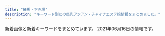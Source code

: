 ```yaml
---
title: "練馬・下赤塚"
description: "キーワード別にの巨乳アジアン・チャイナエステ嬢情報をまとめました。"
---
```


新着画像と新着キーワードをまとめています。
2021年06月16日の情報です。

<DmmAffiliateIns />
<KeywordTable
  shops={
    [
    {
        "img_links": [
            "http://pakira-massage.work/img/st1.jpg",
            "http://pakira-massage.work/i/img/sta1.jpg",
            "http://pakira-massage.work/img/st23.jpg",
            "http://pakira-massage.work/i/img/r4.jpg",
            "http://pakira-massage.work/i/img/st1.jpg",
            "http://pakira-massage.work/img/campian.jpg",
            "http://pakira-massage.work/img/s2.jpg",
            "http://pakira-massage.work/i/img/r1.jpg",
            "http://pakira-massage.work/i/img/r3.jpg",
            "http://pakira-massage.work/img/head.jpg",
            "http://pakira-massage.work/i/img/r2.jpg",
            "http://pakira-massage.work/img/sta23.jpg",
            "http://pakira-massage.work/i/img/sta23.jpg",
            "http://pakira-massage.work/i/img/sta2.jpg",
            "http://pakira-massage.work/img/mobile-1.png",
            "http://pakira-massage.work/i/img/r5.jpg",
            "http://pakira-massage.work/img/botton.jpg",
            "http://pakira-massage.work/img/nos.jpg",
            "http://pakira-massage.work/i/img/r6.jpg",
            "http://pakira-massage.work/img/s1.jpg",
            "http://pakira-massage.work/img/st2.jpg",
            "http://pakira-massage.work/img/sta2.jpg",
            "http://pakira-massage.work/img/sta1.jpg",
            "http://pakira-massage.work/img/s23.jpg"
        ],
        "keywords": {
            "87": 2,
            "E": 2,
            "85": 2,
            "C": 12
        },
        "url": "http://pakira-massage.work/",
        "station": "\u8981\u753a\u99c55\u756a\u51fa\u53e3",
        "name": "\u30d1\u30ad\u30e9"
    },
    {
        "keywords": {},
        "station": "\u4e0b\u8d64\u585a\u99c5\u5317\u53e3",
        "url": "http://c-sakura.work/",
        "img_links": [
            "http://c-sakura.work/images/info.png",
            "http://c-sakura.work/images/1.jpg",
            "http://c-sakura.work/images/news.png",
            "http://c-sakura.work/images/int2.png",
            "http://c-sakura.work/images/sys1.png",
            "http://c-sakura.work/img/yuyu1.jpg",
            "http://c-sakura.work/img/ami1.jpg",
            "http://c-sakura.work/images/sisu.png",
            "http://c-sakura.work/images/int1.png",
            "http://c-sakura.work/images/head.jpg",
            "http://c-sakura.work/images/2.jpg",
            "http://c-sakura.work/images/mobile.jpg",
            "http://c-sakura.work/images/staff_t.jpg",
            "http://c-sakura.work/img/yuri1.jpg",
            "http://c-sakura.work/images/tel.jpg",
            "http://c-sakura.work/images/interior_t.jpg",
            "http://c-sakura.work/images/3.jpg"
        ],
        "name": "\u9577\u4e45*\u3061\u3087\u3046\u304d\u3085\u3046"
    },
    {
        "name": "\u697d\u697d",
        "img_links": [
            "http://www.e-rakuraku.info/images/sr.png",
            "http://www.e-rakuraku.info/images/g1.jpg",
            "http://www.e-rakuraku.info/images/tite-gallery.png",
            "http://www.e-rakuraku.info/images/nei_03.jpg",
            "http://www.e-rakuraku.info/images/g0.jpg",
            "http://www.e-rakuraku.info/images/g2.jpg",
            "http://www.e-rakuraku.info/images/s2.png",
            "http://www.e-rakuraku.info/images/g4.jpg",
            "http://www.e-rakuraku.info/images/huiyuan.png",
            "http://www.e-rakuraku.info/images/newfacet.png",
            "http://www.e-rakuraku.info/images/g3.jpg",
            "http://www.e-rakuraku.info/images/tel.png",
            "http://www.e-rakuraku.info/images/top.jpg",
            "http://www.e-rakuraku.info/images/g5.jpg",
            "http://www.e-rakuraku.info/images/mobile.png",
            "http://www.e-rakuraku.info/images/newt.png",
            "http://www.e-rakuraku.info/images/s1.png",
            "http://www.e-rakuraku.info/images/tite-staff.png"
        ],
        "station": "\u4e2d\u6751\u6a4b\u99c5",
        "url": "http://www.e-rakuraku.info/",
        "keywords": {
            "C": 13
        }
    },
    {
        "station": "\u7df4\u99ac\u99c5\u5317\u53e3",
        "keywords": {},
        "img_links": [
            "http://es-nerima.biz/wp-content/uploads/2016/10/girl-1.jpg",
            "http://es-nerima.biz/wp-content/uploads/2016/10/mika.jpg",
            "http://es-nerima.biz/wp-content/uploads/2016/10/g6-250x330.jpg",
            "http://es-nerima.biz/wp-content/uploads/2016/10/eri-250x330.jpg",
            "http://es-nerima.biz/wp-content/uploads/2016/10/gallery8-600x600.jpg",
            "http://es-nerima.biz/wp-content/uploads/2016/10/gallery8.jpg",
            "http://es-nerima.biz/wp-content/uploads/2016/10/g4-250x330.jpg",
            "http://es-nerima.biz/wp-content/uploads/2016/10/gallery2.jpg",
            "http://es-nerima.biz/wp-content/uploads/2016/10/gallery6.jpg",
            "http://es-nerima.biz/wp-content/themes/template-salon2/images/newface-ttl.png",
            "http://es-nerima.biz/wp-content/themes/template-salon2/images/gallery1.jpg",
            "http://es-nerima.biz/wp-content/uploads/2016/10/g1-250x330.jpg",
            "http://es-nerima.biz/wp-content/uploads/2016/10/gallery1.jpg",
            "http://es-nerima.biz/wp-content/uploads/2016/10/g5-250x330.jpg",
            "http://es-nerima.biz/wp-content/themes/template-salon2/images/pickup-ttl.png",
            "http://es-nerima.biz/wp-content/uploads/2016/10/g6.jpg",
            "http://es-nerima.biz/wp-content/themes/template-salon2/images/slider1.jpg",
            "http://es-nerima.biz/wp-content/themes/template-salon2/images/camp-bnr.jpg",
            "http://es-nerima.biz/wp-content/themes/template-salon2/images/news-ttl.png",
            "http://es-nerima.biz/wp-content/uploads/2016/10/girl-1-250x330.jpg",
            "http://es-nerima.biz/wp-content/uploads/2016/10/g5.jpg",
            "http://es-nerima.biz/wp-content/themes/template-salon2/images/gallery2.jpg",
            "http://es-nerima.biz/wp-content/themes/template-salon2/images/gallery3.jpg",
            "http://es-nerima.biz/wp-content/uploads/2016/10/g3.jpg",
            "http://es-nerima.biz/wp-content/uploads/2016/10/gallery7.jpg",
            "http://es-nerima.biz/wp-content/themes/template-salon2/images/magazine.jpg",
            "http://es-nerima.biz/wp-content/themes/template-salon2/images/tel.png",
            "http://es-nerima.biz/wp-content/themes/template-salon2/images/massage-de_88_31.jpg",
            "http://es-nerima.biz/wp-content/uploads/2016/10/eri.jpg",
            "http://es-nerima.biz/wp-content/uploads/2016/10/gallery5.jpg",
            "http://es-nerima.biz/wp-content/uploads/2016/10/g3-250x330.jpg",
            "http://es-nerima.biz/wp-content/themes/template-salon2/images/gallery4.jpg",
            "http://es-nerima.biz/wp-content/themes/template-salon2/images/pickup-frame.png",
            "http://es-nerima.biz/wp-content/uploads/2016/10/mika-250x330.jpg",
            "http://es-nerima.biz/wp-content/uploads/2016/10/camp-bnr.jpg",
            "http://es-nerima.biz/wp-content/uploads/2016/10/gallery3.jpg",
            "http://cdn.dino-es.com/images/logo/88x31DinoEs.png",
            "http://es-nerima.biz/wp-content/themes/template-salon2/images/gallery-ttl.png"
        ],
        "name": "\u3046\u3089\u3089",
        "url": "http://es-nerima.biz/"
    },
    {
        "keywords": {
            "90": 4,
            "92": 1,
            "89": 1,
            "88": 2
        },
        "station": "\u7df4\u99ac\u99c5\u897f\u53e3",
        "name": "\u7df4\u99ac\u306e\u5929\u4f7f",
        "img_links": [
            "http://ginzaangel.esnavi.work/sys1.jpg",
            "http://ginzaangel.esnavi.work/2/uploadimg/1601829474.jpeg",
            "http://ginzaangel.esnavi.work/2/uploadimg/1622437565.jpeg",
            "http://ginzaangel.esnavi.work/s1.png",
            "http://ginzaangel.esnavi.work/2/uploadimg/1615989115.jpeg",
            "http://ginzaangel.esnavi.work/2/uploadimg/1615989033.jpeg",
            "http://ginzaangel.esnavi.work/2/uploadimg/1619341553.jpeg",
            "http://ginzaangel.esnavi.work/staff_t.jpg",
            "http://ginzaangel.esnavi.work/sys2.jpg",
            "http://ginzaangel.esnavi.work/news.jpg",
            "http://ginzaangel.esnavi.work/2/uploadimg/1615988408.jpeg",
            "http://ginzaangel.esnavi.work/head.jpg",
            "http://ginzaangel.esnavi.work/2/uploadimg/1615988934.jpeg",
            "http://ginzaangel.esnavi.work/2/uploadimg/1623486374.jpeg",
            "http://ginzaangel.esnavi.work/int1.png"
        ],
        "url": "http://ginzaangel.esnavi.work/"
    },
    {
        "url": "http://lachesis.este88.com/",
        "name": "\u30e9\u30b1\u30b7\u30b9\u5927\u6cc9\u5b66\u5712",
        "img_links": [
            "http://momipara.jp/img/link/momi234.jpg",
            "http://lachesis.este88.com/gals/narumi4.jpg",
            "http://lachesis.este88.com/gals/itika1.jpg",
            "http://lachesis.este88.com/gals/aoi1.jpg",
            "http://lachesis.este88.com/gals/minami1.jpg",
            "http://lachesis.este88.com/gals/nozomi4.jpg",
            "https://lachesis.este88.com/gals/itika1.jpg",
            "https://lachesis.este88.com/gals/narumi1.jpg",
            "http://lachesis.este88.com/gals/minami2.jpg",
            "http://lachesis.este88.com/gals/ruka2.jpg",
            "http://lachesis.este88.com/gals/ruka4.jpg",
            "http://lachesis.este88.com/gals/rinnka1.jpg",
            "http://lachesis.este88.com/gals/narumi1.jpg",
            "http://lachesis.este88.com/gals/miho3.jpg",
            "http://lachesis.este88.com/gals/rinnka2.jpg",
            "http://lachesis.este88.com/gals/yuno2.jpg",
            "http://lachesis.este88.com/gals/rinnka4.jpg",
            "https://lachesis.este88.com/gals/nozomi1.jpg",
            "https://lachesis.este88.com/gals/maria1.jpg",
            "http://lachesis.este88.com/images/info5.jpg",
            "http://lachesis.este88.com/gals/nozomi1.jpg",
            "http://lachesis.este88.com/gals/tumugi3.jpg",
            "http://lachesis.este88.com/images/line.jpg",
            "http://lachesis.este88.com/gals/mao1.jpg",
            "https://lachesis.este88.com/images/info5.jpg",
            "http://lachesis.este88.com/gals/aoi2.jpg",
            "https://lachesis.este88.com/gals/mao1.jpg",
            "http://lachesis.este88.com/gals/tumugi2.jpg",
            "http://lachesis.este88.com/gals/ruka3.jpg",
            "https://lachesis.este88.com/gals/tumugi1.jpg",
            "https://lachesis.este88.com/gals/aoi1.jpg",
            "http://lachesis.este88.com/gals/ruka1.jpg",
            "http://lachesis.este88.com/gals/maria1.jpg",
            "http://lachesis.este88.com/gals/nozomi2.jpg",
            "http://lachesis.este88.com/gals/yuno1.jpg",
            "http://lachesis.este88.com/gals/miho2.jpg",
            "https://lachesis.este88.com/images/sysh3bar.png",
            "http://lachesis.este88.com/gals/itika2.jpg",
            "https://lachesis.este88.com/gals/miku1.jpg",
            "http://lachesis.este88.com/gals/nozomi3.jpg",
            "http://lachesis.este88.com/gals/narumi3.jpg",
            "https://lachesis.este88.com/gals/yuno1.jpg",
            "https://lachesis.este88.com/gals/ruka1.jpg",
            "https://lachesis.este88.com/gals/miho1.jpg",
            "http://lachesis.este88.com/gals/narumi2.jpg",
            "http://lachesis.este88.com/gals/miku1.jpg",
            "http://lachesis.este88.com/gals/aoi3.jpg",
            "http://lachesis.este88.com/gals/miku2.jpg",
            "http://lachesis.este88.com/gals/itika3.jpg",
            "https://lachesis.este88.com/images/line.jpg",
            "http://lachesis.este88.com/gals/rinnka3.jpg",
            "http://lachesis.este88.com/gals/mao2.jpg",
            "http://lachesis.este88.com/gals/tumugi1.jpg",
            "https://lachesis.este88.com/gals/minami1.jpg",
            "http://lachesis.este88.com/images/bg_header.jpg",
            "https://lachesis.este88.com/gals/rinnka1.jpg",
            "http://lachesis.este88.com/gals/miku3.jpg",
            "https://lachesis.este88.com/images/bg_header3.jpg",
            "http://lachesis.este88.com/images/bg_header3.jpg",
            "http://lachesis.este88.com/gals/miho1.jpg",
            "http://lachesis.este88.com/gals/yuno3.jpg",
            "http://lachesis.este88.com/images/sysh3bar.png",
            "https://lachesis.este88.com/images/bg_header.jpg"
        ],
        "station": "\u5927\u6cc9\u5b66\u5712\u99c5",
        "keywords": {
            "93": 1,
            "E": 1,
            "88": 2,
            "91": 3,
            "80": 1,
            "95": 1,
            "83": 2,
            "86": 1,
            "C": 4,
            "84": 1,
            "81": 1,
            "D": 2,
            "G": 1,
            "F": 4
        }
    },
    {
        "url": "http://www.es-kou.link/",
        "keywords": {},
        "name": "\u7d05\u6708",
        "img_links": [
            "http://www.es-kou.link/images/info.png",
            "http://www.es-kou.link/images/sys1.jpg",
            "http://www.es-kou.link/images/sys3.png",
            "http://www.es-kou.link/images/2.jpg",
            "http://www.es-kou.link/images/sys2.jpg",
            "http://www.es-kou.link/img/mimi1.jpg",
            "http://www.es-kou.link/images/head.jpg",
            "http://www.es-kou.link/images/int2.png",
            "http://www.es-kou.link/images/1.jpg",
            "http://www.es-kou.link/img/satomi1.jpg",
            "http://www.es-kou.link/images/b2.jpg",
            "http://www.es-kou.link/images/b1.jpg",
            "http://www.es-kou.link/img/nana1.jpg",
            "http://www.es-kou.link/images/interior_t.jpg",
            "http://www.es-kou.link/images/3.jpg",
            "http://www.es-kou.link/images/int1.png",
            "http://www.es-kou.link/images/staff_t.jpg",
            "http://www.es-kou.link/images/mobile.jpg",
            "http://www.es-kou.link/images/news.jpg",
            "http://www.es-kou.link/images/s1.png"
        ],
        "station": "\u4e0b\u8d64\u585a\u99c5\u5317\u53e3"
    },
    {
        "keywords": {
            "C": 22,
            "86": 1,
            "85": 2,
            "F": 2,
            "87": 5,
            "88": 4,
            "E": 2,
            "89": 1,
            "D": 9,
            "84": 1
        },
        "name": "\u30dd\u30f3\u30d5\u30fc",
        "url": "http://ponfu-massage.work/",
        "img_links": [
            "http://ponfu-massage.work/img/st28.jpg",
            "http://ponfu-massage.work/i/img/r3.jpg",
            "http://ponfu-massage.work/i/img/sta46.jpg",
            "http://ponfu-massage.work/img/sta45.jpg",
            "http://ponfu-massage.work/img/sta43.jpg",
            "http://ponfu-massage.work/img/sta28.jpg",
            "http://ponfu-massage.work/img/st18.jpg",
            "http://ponfu-massage.work/i/img/st45.jpg",
            "http://ponfu-massage.work/img/sta30.jpg",
            "http://ponfu-massage.work/img/s38.jpg",
            "http://ponfu-massage.work/img/acc4.jpg",
            "http://ponfu-massage.work/img/acc6.jpg",
            "http://ponfu-massage.work/img/st39.jpg",
            "http://ponfu-massage.work/img/st35.jpg",
            "http://ponfu-massage.work/i/img/sta44.jpg",
            "http://ponfu-massage.work/i/img/sta28.jpg",
            "http://ponfu-massage.work/img/sta39.jpg",
            "http://ponfu-massage.work/i/img/sta41.jpg",
            "http://ponfu-massage.work/img/s44.jpg",
            "http://ponfu-massage.work/img/sta46.jpg",
            "http://ponfu-massage.work/img/st43.jpg",
            "http://ponfu-massage.work/i/img/sta45.jpg",
            "http://ponfu-massage.work/img/campian.jpg",
            "http://ponfu-massage.work/img/acc8.jpg",
            "http://ponfu-massage.work/img/s42.jpg",
            "http://ponfu-massage.work/img/s46.jpg",
            "http://ponfu-massage.work/i/img/sta24.jpg",
            "http://ponfu-massage.work/i/img/sta42.jpg",
            "http://ponfu-massage.work/img/acc7.jpg",
            "http://ponfu-massage.work/i/img/sta43.jpg",
            "http://ponfu-massage.work/img/sta41.jpg",
            "http://ponfu-massage.work/img/st38.jpg",
            "http://ponfu-massage.work/img/st44.jpg",
            "http://ponfu-massage.work/img/st41.jpg",
            "http://ponfu-massage.work/i/img/sta39.jpg",
            "http://ponfu-massage.work/i/img/r1.jpg",
            "http://ponfu-massage.work/img/sta44.jpg",
            "http://ponfu-massage.work/img/sta42.jpg",
            "http://ponfu-massage.work/img/sta38.jpg",
            "http://ponfu-massage.work/img/sta47.jpg",
            "http://ponfu-massage.work/img/botton.jpg",
            "http://ponfu-massage.work/img/acc9.jpg",
            "http://ponfu-massage.work/img/s47.jpg",
            "http://ponfu-massage.work/i/img/r4.jpg",
            "http://ponfu-massage.work/img/s30.jpg",
            "http://ponfu-massage.work/i/img/sta30.jpg",
            "http://ponfu-massage.work/img/st45.jpg",
            "http://ponfu-massage.work/i/img/sta47.jpg",
            "http://ponfu-massage.work/img/st47.jpg",
            "http://ponfu-massage.work/i/img/r2.jpg",
            "http://ponfu-massage.work/img/s39.jpg",
            "http://ponfu-massage.work/img/s45.jpg",
            "http://ponfu-massage.work/img/st30.jpg",
            "http://ponfu-massage.work/img/acc10.jpg",
            "http://ponfu-massage.work/img/acc1.jpg",
            "http://ponfu-massage.work/img/st46.jpg",
            "http://ponfu-massage.work/img/acc5.jpg",
            "http://ponfu-massage.work/img/st42.jpg",
            "http://ponfu-massage.work/img/sta35.jpg",
            "http://ponfu-massage.work/img/s41.jpg",
            "http://ponfu-massage.work/img/s43.jpg",
            "http://ponfu-massage.work/img/acc2.jpg",
            "http://ponfu-massage.work/i/img/sta38.jpg",
            "http://ponfu-massage.work/img/acc3.jpg"
        ],
        "station": "\u7df4\u99ac\u99c5\u897f\u53e3"
    },
    {
        "url": "http://binrou.net/",
        "name": "\u30ad\u30e9\u30ad\u30e9",
        "station": "\u7df4\u99ac\u99c5\u897f\u53e3",
        "img_links": [
            "http://binrou.net/img/sta112.jpg",
            "http://binrou.net/img/s116.jpg",
            "http://binrou.net/img/sta111.jpg",
            "http://binrou.net/i/img/sta105.jpg",
            "http://binrou.net/i/img/sta117.jpg",
            "http://binrou.net/i/img/sta112.jpg",
            "http://binrou.net/img/sta115.jpg",
            "http://binrou.net/img/st118.jpg",
            "http://binrou.net/img/sta119.jpg",
            "http://binrou.net/img/s117.jpg",
            "http://binrou.net/img/sta109.jpg",
            "http://binrou.net/img/st117.jpg",
            "http://binrou.net/i/img/r4.jpg",
            "http://binrou.net/img/st115.jpg",
            "http://binrou.net/img/s114.jpg",
            "http://binrou.net/i/img/sta108.jpg",
            "http://binrou.net/i/img/sta100.jpg",
            "http://binrou.net/i/img/sta97.jpg",
            "http://binrou.net/i/img/sta118.jpg",
            "http://binrou.net/i/img/sta104.jpg",
            "http://binrou.net/img/sta118.jpg",
            "http://binrou.net/img/s111.jpg",
            "http://binrou.net/img/st116.jpg",
            "http://binrou.net/img/st112.jpg",
            "http://binrou.net/i/img/r3.jpg",
            "http://binrou.net/i/img/sta111.jpg",
            "http://binrou.net/img/st111.jpg",
            "http://binrou.net/img/sta116.jpg",
            "http://binrou.net/i/img/sta114.jpg",
            "http://binrou.net/i/img/st118.jpg",
            "http://binrou.net/i/img/sta94.jpg",
            "http://binrou.net/img/st119.jpg",
            "http://binrou.net/i/img/sta80.jpg",
            "http://binrou.net/img/botton.jpg",
            "http://binrou.net/img/mo.png",
            "http://binrou.net/img/pickup20.jpg",
            "http://binrou.net/i/img/sta109.jpg",
            "http://binrou.net/i/img/sta88.jpg",
            "http://binrou.net/img/sta114.jpg",
            "http://binrou.net/img/fla.jpg",
            "http://binrou.net/img/s119.jpg",
            "http://binrou.net/img/acc.jpg",
            "http://binrou.net/i/img/sta89.jpg",
            "http://binrou.net/img/s118.jpg",
            "http://binrou.net/i/img/r2.jpg",
            "http://binrou.net/i/img/acc.jpg",
            "http://binrou.net/img/st109.jpg",
            "http://binrou.net/i/img/sta115.jpg",
            "http://binrou.net/i/img/sta92.jpg",
            "http://binrou.net/img/sta117.jpg",
            "http://binrou.net/img/st114.jpg",
            "http://binrou.net/i/img/sta116.jpg",
            "http://binrou.net/i/img/r1.jpg",
            "http://binrou.net/i/img/sta98.jpg",
            "http://binrou.net/i/img/sta119.jpg",
            "http://binrou.net/img/s112.jpg",
            "http://binrou.net/img/s115.jpg"
        ],
        "keywords": {
            "86": 4,
            "E": 6,
            "D": 2,
            "87": 4,
            "C": 17,
            "89": 1,
            "F": 1,
            "88": 1
        }
    },
    {
        "url": "http://aclass.estheya.com/",
        "name": "A-CLASS\uff5e\u30a8\u30fc\u30af\u30e9\u30b9\uff5e",
        "keywords": {
            "88": 1,
            "D": 3,
            "C": 4,
            "E": 1,
            "86": 2,
            "92": 1,
            "90": 3,
            "89": 1
        },
        "img_links": [
            "http://aclass.estheya.com/css/m-top004.jpg",
            "http://aclass.estheya.com/css/staff/staff005.jpg",
            "http://aclass.estheya.com/css/staff/staff006.jpg",
            "http://aclass.estheya.com/css/staff/staff001-b.jpg",
            "http://aclass.estheya.com/css/right.jpg",
            "http://aclass.estheya.com/css/staff/staff0003.jpg",
            "http://aclass.estheya.com/css/staff/staff0004.jpg",
            "http://aclass.estheya.com/css/staff/staff09.jpg",
            "http://aclass.estheya.com/css/staff/staff002.jpg",
            "http://aclass.estheya.com/css/staff/staff08.jpg",
            "http://aclass.estheya.com/css/cam01.jpg",
            "http://aclass.estheya.com/images/call.png",
            "http://aclass.estheya.com/css/left.jpg",
            "http://aclass.estheya.com/css/m-head04.jpg",
            "http://aclass.estheya.com/css/m-head02.jpg",
            "http://aclass.estheya.com/css/staff/staff001.jpg"
        ],
        "station": "\u7df4\u99ac\u99c5"
    },
    {
        "station": "\u7df4\u99ac\u99c5\u897f\u53e3",
        "name": "Smile -\u30b9\u30de\u30a4\u30eb-",
        "keywords": {
            "C": 18,
            "88": 4,
            "87": 6,
            "85": 2,
            "D": 8
        },
        "img_links": [
            "http://www.smile.mensest.com/img/header02.png",
            "http://www.smile.mensest.com/img/pickup.jpg",
            "http://www.smile.mensest.com/files/006.jpg",
            "http://www.smile.mensest.com/files/001.jpg",
            "http://www.smile.mensest.com/img/goback.jpg",
            "http://www.smile.mensest.com/files/005.jpg",
            "http://www.smile.mensest.com/files/004.jpg",
            "http://www.smile.mensest.com/files/002.jpg",
            "http://www.smile.mensest.com/img/ttl_news.png",
            "http://www.smile.mensest.com/img/btn_blog.png",
            "http://www.smile.mensest.com/img/btn_side_mobile.jpg",
            "http://www.smile.mensest.com/img/ttl_info.png",
            "http://www.smile.mensest.com/files/003.jpg"
        ],
        "url": "http://www.smile.mensest.com/"
    },
    {
        "station": "\u6210\u5897\u99c5",
        "keywords": {},
        "name": "\u59eb",
        "url": "http://anzu.abnavi.info/",
        "img_links": []
    },
    {
        "img_links": [],
        "name": "\u6e29\u30fb\u306c\u304f\u3082\u308a",
        "keywords": {},
        "url": "http://tenpo2.iest.info/",
        "station": "\u4e0a\u677f\u6a4b\u99c5\u5317\u53e3"
    },
    {
        "name": "\u3072\u307e\u308f\u308a",
        "url": "http://himawari.est-u.com/",
        "station": "\u7df4\u99ac\u99c5\u5357\u53e3",
        "keywords": {
            "C": 7
        },
        "img_links": [
            "http://himawari.est-u.com/staff/asuka.jpg",
            "http://himawari.est-u.com/images/index_04.jpg",
            "http://himawari.est-u.com/images/index_02.jpg",
            "http://himawari.est-u.com/staff/yumi.jpg",
            "http://himawari.est-u.com/images/a2.jpg",
            "http://himawari.est-u.com/staff/nami.jpg",
            "http://himawari.est-u.com/images/index2_08.jpg",
            "http://himawari.est-u.com/images/down.jpg",
            "http://himawari.est-u.com/images/therpist.jpg",
            "http://himawari.est-u.com/images/index_10.jpg",
            "http://himawari.est-u.com/images/a1.jpg",
            "http://himawari.est-u.com/staff/izumi.jpg",
            "http://himawari.est-u.com/staff/yuki.jpg",
            "http://himawari.est-u.com/staff/emi.jpg",
            "http://himawari.est-u.com/staff/sakura.jpg",
            "http://himawari.est-u.com/images/index_08.jpg",
            "http://himawari.est-u.com/staff/umi.jpg",
            "http://himawari.est-u.com/staff/risa.jpg"
        ]
    },
    {
        "station": "\u6210\u5897\u99c5",
        "keywords": {},
        "img_links": [],
        "name": "\u30b8\u30e3\u30b9\u30df\u30f3",
        "url": "http://evergrace.tyo.cm/"
    },
    {
        "name": "\u6696\u5fc3",
        "station": "\u3068\u304d\u308f\u53f0\u99c5\u5357\u53e3",
        "img_links": [
            "http://www.hi-msg.com/dansin/images/p-5.jpg",
            "http://www.hi-msg.com/dansin/images/p-9-1.jpg",
            "http://www.hi-msg.com/dansin/images/s_pick.jpg",
            "http://www.hi-msg.com/dansin/images/p-6-1.jpg",
            "http://www.hi-msg.com/dansin/images/p-7.jpg",
            "http://www.hi-msg.com/dansin/images/top.jpg",
            "http://www.hi-msg.com/dansin/images/top1.jpg",
            "http://www.hi-msg.com/dansin/images/p-5-1.jpg",
            "http://www.hi-msg.com/dansin/images/p-2-1.jpg",
            "http://www.hi-msg.com/dansin/images/mobile.jpg",
            "http://www.hi-msg.com/dansin/images/end1.jpg",
            "http://www.hi-msg.com/dansin/images/nav.jpg",
            "http://www.hi-msg.com/dansin/images/1.jpg",
            "http://www.hi-msg.com/dansin/images/p-6.jpg",
            "http://www.hi-msg.com/dansin/images/p-9.jpg",
            "http://www.hi-msg.com/dansin/images/p-8.jpg",
            "http://www.hi-msg.com/dansin/images/p-2.jpg",
            "http://www.hi-msg.com/dansin/images/s_news.jpg",
            "http://www.hi-msg.com/dansin/images/s_info.jpg",
            "http://www.hi-msg.com/dansin/images/s_face.jpg"
        ],
        "url": "http://www.hi-msg.com/dansin/",
        "keywords": {}
    },
    {
        "station": "\u4e0a\u677f\u6a4b\u99c5\u5317\u53e3",
        "name": "\u8776",
        "keywords": {},
        "img_links": [
            "http://www.relaxes.info/up/uploads/20210313172020j.jpg",
            "http://www.relaxes.info/images/header_bg.png",
            "http://www.relaxes.info/up/uploads/20180315212810me.jpg",
            "http://www.relaxes.info/images/ttl_price.png",
            "http://www.relaxes.info/images/rec.png",
            "http://www.relaxes.info/images/t2.png",
            "http://www.relaxes.info/images/ttl_staff.png",
            "http://www.relaxes.info/images/price.jpg",
            "http://www.relaxes.info/images/s1.png",
            "http://www.relaxes.info/images/t1.png",
            "http://www.relaxes.info/images/ttl_qj.png",
            "http://www.relaxes.info/up/uploads/2017071800271212.jpg",
            "http://www.relaxes.info/images/info.jpg"
        ],
        "url": "http://www.relaxes.info/"
    },
    {
        "url": "http://c-ikoi.work/",
        "img_links": [
            "http://c-ikoi.work/img/rina1.jpg",
            "http://c-ikoi.work/images/rec2.png",
            "http://c-ikoi.work/images/sys1.jpg",
            "http://c-ikoi.work/images/1.jpg",
            "http://c-ikoi.work/images/mobile.jpg",
            "http://c-ikoi.work/images/2.jpg",
            "http://c-ikoi.work/images/line.png",
            "http://c-ikoi.work/images/sys2.jpg",
            "http://c-ikoi.work/images/concept.jpg",
            "http://c-ikoi.work/img/aoi1.jpg",
            "http://c-ikoi.work/images/int1.png",
            "http://c-ikoi.work/img/yuki1.jpg",
            "http://c-ikoi.work/images/sys3.png",
            "http://c-ikoi.work/images/4.jpg",
            "http://c-ikoi.work/images/interior_t.jpg",
            "http://c-ikoi.work/images/head.jpg",
            "http://c-ikoi.work/images/int3.png",
            "http://c-ikoi.work/images/tel.jpg",
            "http://c-ikoi.work/images/3.jpg",
            "http://c-ikoi.work/images/news.jpg",
            "http://c-ikoi.work/images/rec1.png",
            "http://c-ikoi.work/images/staff_t.jpg",
            "http://c-ikoi.work/images/int2.png",
            "http://c-ikoi.work/img/moe1.jpg"
        ],
        "name": "\u61a9",
        "station": "\u5927\u5c71\u99c5\u5357\u53e3",
        "keywords": {}
    },
    {
        "name": "\u3064\u307c\u307f",
        "img_links": [
            "https://salasa.tokyo/wp-content/themes/este/img/tel_footer.png",
            "https://salasa.tokyo/wp-content/uploads/2020/02/876752178salasa.jpg",
            "https://salasa.tokyo/wp-content/uploads/2020/02/1salasa.jpg",
            "https://salasa.tokyo/wp-content/themes/este/img/top-img01a.png",
            "https://salasa.tokyo/wp-content/uploads/2020/04/2311121salasa.jpg",
            "https://salasa.tokyo/wp-content/uploads/2020/02/8776salasa.jpg",
            "https://salasa.tokyo/wp-content/uploads/2020/02/11salasa.jpg",
            "https://salasa.tokyo/wp-content/themes/este/img/4.jpg",
            "https://salasa.tokyo/wp-content/themes/este/img/top-img021.png",
            "https://salasa.tokyo/wp-content/themes/este/img/top-img01b.png",
            "https://salasa.tokyo/wp-content/uploads/2020/02/41salasa.jpg",
            "https://salasa.tokyo/wp-content/uploads/2021/04/s187alasa.jpg",
            "https://salasa.tokyo/wp-content/themes/este/img/tel_header.png",
            "https://salasa.tokyo/wp-content/uploads/2020/03/897261salasa.jpg",
            "https://salasa.tokyo/wp-content/themes/este/img/1.jpg",
            "https://salasa.tokyo/wp-content/themes/este/img/call.png",
            "https://salasa.tokyo/wp-content/uploads/2020/02/32salasa.jpg",
            "https://salasa.tokyo/wp-content/themes/este/img/3.jpg",
            "https://salasa.tokyo/wp-content/themes/este/img/top-img04.png",
            "https://salasa.tokyo/wp-content/uploads/2021/02/345salasa.jpg",
            "https://salasa.tokyo/wp-content/themes/este/img/top-img02.png",
            "https://salasa.tokyo/wp-content/uploads/2020/02/21salasa.jpg",
            "https://salasa.tokyo/wp-content/themes/este/img/top-img05.png",
            "https://salasa.tokyo/wp-content/themes/este/img/2.jpg",
            "https://salasa.tokyo/wp-content/themes/este/img/top-img01.png"
        ],
        "url": "https://salasa.tokyo/",
        "keywords": {
            "G": 2,
            "D": 6,
            "C": 17,
            "E": 13
        },
        "station": "\u7df4\u99ac\u99c5\u897f\u53e3"
    },
    {
        "station": "\u7df4\u99ac\u99c5\u5317\u53e3",
        "name": "\u6708\u306e\u604b",
        "img_links": [
            "http://moonlove.est-u.com/images/index_13.jpg",
            "http://moonlove.est-u.com/images/s4.jpg",
            "http://moonlove.est-u.com/images/index_14.jpg",
            "http://moonlove.est-u.com/images/s5.jpg",
            "http://moonlove.est-u.com/images/s1.jpg",
            "http://moonlove.est-u.com/images/index_10.jpg",
            "http://moonlove.est-u.com/images/icon_000.jpg",
            "http://moonlove.est-u.com/images/index3_06.jpg",
            "http://moonlove.est-u.com/staff/hitomi.jpg",
            "http://moonlove.est-u.com/images/s8.jpg",
            "http://moonlove.est-u.com/staff/sakura.jpg",
            "http://moonlove.est-u.com/images/s6.jpg",
            "http://moonlove.est-u.com/images/index2_06.jpg",
            "http://moonlove.est-u.com/images/index_17.jpg",
            "http://moonlove.est-u.com/images/index_08.jpg",
            "http://moonlove.est-u.com/images/index1_06.jpg",
            "http://moonlove.est-u.com/images/index_12.jpg",
            "http://moonlove.est-u.com/images/index_07.jpg",
            "http://moonlove.est-u.com/staff/kaori.jpg",
            "http://moonlove.est-u.com/images/index_02.jpg",
            "http://moonlove.est-u.com/images/index_16.jpg",
            "http://moonlove.est-u.com/images/staff_09.jpg",
            "http://moonlove.est-u.com/images/index_15.jpg",
            "http://moonlove.est-u.com/staff/miki.jpg",
            "http://moonlove.est-u.com/images/index_04.jpg",
            "http://moonlove.est-u.com/images/s3.jpg",
            "http://moonlove.est-u.com/staff/ayumi.jpg",
            "http://moonlove.est-u.com/staff/nami.jpg",
            "http://moonlove.est-u.com/images/index_05.jpg",
            "http://moonlove.est-u.com/images/index_19.jpg"
        ],
        "keywords": {
            "C": 7
        },
        "url": "http://moonlove.est-u.com/"
    },
    {
        "name": "\u30aa\u30a2\u30b7\u30b9",
        "img_links": [
            "http://oasis.akasuri.xyz/images/bar-photo.png",
            "http://oasis.akasuri.xyz/images/b-tel.png",
            "http://oasis.akasuri.xyz/images/c-photo.png",
            "http://oasis.akasuri.xyz/staff/s3.jpg",
            "http://oasis.akasuri.xyz/images/c-staff.png",
            "http://oasis.akasuri.xyz/staff/s1.jpg",
            "http://oasis.akasuri.xyz/images/bar-staff.png",
            "http://oasis.akasuri.xyz/staff/s2.jpg",
            "http://oasis.akasuri.xyz/images/c-top.png",
            "http://oasis.akasuri.xyz/images/fotter.png"
        ],
        "keywords": {},
        "station": "\u6210\u5897\u99c5\u5357\u53e3",
        "url": "http://oasis.akasuri.xyz/"
    },
    {
        "keywords": {},
        "img_links": [
            "http://www.es-yas.click/images/mobile.jpg",
            "http://www.es-yas.click/images/news.jpg",
            "http://www.es-yas.click/images/sys1.png",
            "http://www.es-yas.click/images/newface.png",
            "http://www.es-yas.click/images/head.jpg",
            "http://www.es-yas.click/images/sirase.jpg",
            "http://www.es-yas.click/images/int2.png",
            "http://www.es-yas.click/images/tel.jpg",
            "http://www.es-yas.click/images/staff_t.jpg",
            "http://www.es-yas.click/images/2.jpg",
            "http://www.es-yas.click/images/info.png",
            "http://www.es-yas.click/images/s1.png",
            "http://www.es-yas.click/images/interior_t.jpg",
            "http://www.es-yas.click/images/ac1.png",
            "http://www.es-yas.click/img/sayuri1.jpg",
            "http://www.es-yas.click/images/int1.png",
            "http://www.es-yas.click/images/sys2.png",
            "http://www.es-yas.click/images/4.jpg",
            "http://www.es-yas.click/img/riri1.jpg",
            "http://www.es-yas.click/images/3.jpg",
            "http://www.es-yas.click/img/rina1.jpg"
        ],
        "url": "http://www.es-yas.click/",
        "station": "\u4e2d\u6751\u6a4b\u99c5\u5357\u53e3",
        "name": "\u30b9\u30a6\u30a3\u30fc\u30c8"
    },
    {
        "name": "\u59eb\u306e\u3086\u3073\u3055\u304d",
        "img_links": [
            "http://nymphe-est.biz/images/spt.png",
            "http://nymphe-est.biz/images/stal.jpg",
            "http://nymphe-est.biz/images/tit6.jpg",
            "http://nymphe-est.biz/images/bul.jpg",
            "http://nymphe-est.biz/images/tit4.jpg",
            "http://nymphe-est.biz/images/cg05.jpg",
            "http://nymphe-est.biz/images/tit3.jpg",
            "http://nymphe-est.biz/images/bur.jpg",
            "http://nymphe-est.biz/images/m2.png",
            "http://nymphe-est.biz/images/tm.jpg",
            "http://nymphe-est.biz/images/cg01.jpg",
            "http://nymphe-est.biz/images/tit2.jpg",
            "http://nymphe-est.biz/images/accl.jpg",
            "http://nymphe-est.biz/images/m5.png",
            "http://nymphe-est.biz/images/m3.png",
            "http://nymphe-est.biz/images/m4.png",
            "http://nymphe-est.biz/images/cg02.jpg",
            "http://nymphe-est.biz/images/m1.png",
            "http://nymphe-est.biz/images/fla.jpg",
            "http://nymphe-est.biz/images/stat.jpg",
            "http://nymphe-est.biz/images/cg03.jpg",
            "http://nymphe-est.biz/images/top.png",
            "http://nymphe-est.biz/images/no.png",
            "http://nymphe-est.biz/images/m6.png",
            "http://nymphe-est.biz/images/tit5.jpg"
        ],
        "station": "\u6771\u6b66\u7df4\u99ac\u99c5\u5317\u53e3",
        "keywords": {
            "D": 3,
            "E": 1
        },
        "url": "http://nymphe-est.biz/"
    },
    {
        "station": "\u6c5f\u53e4\u7530\u99c5\u5357\u53e3",
        "name": "\u512a\u30fb\u7f8e",
        "img_links": [
            "http://rose.este.work/r3.jpg",
            "http://rose.este.work/resize_1500-450.jpg",
            "http://rose.este.work/sys1.png",
            "http://rose.este.work/resize_250.png",
            "http://rose.este.work/index-25.htm.jpg",
            "http://rose.este.work/totop.png",
            "http://rose.este.work/re.jpg",
            "http://rose.este.work/r4.jpg",
            "http://rose.este.work/unnamed.png",
            "http://rose.este.work/index-26.htm.jpg",
            "http://rose.este.work/r1.jpg",
            "http://rose.este.work/r5.jpg",
            "http://rose.este.work/index-1.htm.jpg",
            "http://rose.este.work/index-24.htm.jpg"
        ],
        "keywords": {},
        "url": "http://rose.este.work/"
    },
    {
        "name": "\u5927\u5983",
        "keywords": {},
        "station": "\u7df4\u99ac\u99c5\u897f\u53e3",
        "url": "http://sh-dafei.work/",
        "img_links": [
            "http://sh-dafei.work/uploads/180612/1-1P612160029349.jpg",
            "http://sh-dafei.work/uploads/171031/1-1G0311G344914.jpg",
            "http://sh-dafei.work/uploads/210326/1-210326140613257.jpg",
            "http://sh-dafei.work/uploads/171031/1-1G0311G556445.jpg",
            "http://sh-dafei.work/uploads/181206/1-1Q2061250494E.jpg",
            "http://sh-dafei.work/templets/default/pc/picture/s_staff.png",
            "http://sh-dafei.work/uploads/210219/1-210219105500300.jpg",
            "http://sh-dafei.work/uploads/181207/1-1Q20G40K63R.jpg",
            "http://sh-dafei.work/templets/default/pc/picture/staffs.png",
            "http://sh-dafei.work/uploads/181207/1-1Q20G35320X0.png",
            "http://sh-dafei.work/uploads/190924/1-1Z924151334121.jpg",
            "http://sh-dafei.work/uploads/201002/1-201002144Z11V.jpg",
            "http://sh-dafei.work/uploads/181206/1-1Q2061253211D.jpg",
            "http://sh-dafei.work/uploads/180227/1-1P22G40S5448.jpg",
            "http://sh-dafei.work/uploads/171031/1-1G0311G505933.jpg",
            "http://sh-dafei.work/uploads/171031/1-1G0311G531445.jpg",
            "http://sh-dafei.work/uploads/190130/1-1Z130162635508.jpg",
            "http://sh-dafei.work/uploads/190809/1-1ZP9125I01S.jpg",
            "http://sh-dafei.work/uploads/191115/1-191115132040J2.jpg",
            "http://sh-dafei.work/uploads/181206/1-1Q206125154224.jpg",
            "http://sh-dafei.work/uploads/181214/1-1Q214154222511.jpg",
            "http://sh-dafei.work/templets/default/pc/picture/end1.jpg",
            "http://sh-dafei.work/uploads/180612/1-1P6121601061c.jpg",
            "http://sh-dafei.work/uploads/190329/1-1Z329151011c7.jpg",
            "http://sh-dafei.work/templets/default/pc/picture/s_pick.png",
            "http://sh-dafei.work/uploads/200117/1-20011G614144B.jpg",
            "http://sh-dafei.work/uploads/allimg/180612/1-1P612160305350.jpg",
            "http://sh-dafei.work/uploads/181206/1-1Q2061249563O.jpg",
            "http://sh-dafei.work/templets/default/pc/picture/face.png",
            "http://sh-dafei.work/uploads/200612/1-200612154534W8.jpg",
            "http://sh-dafei.work/uploads/190301/1-1Z30116320A41.jpg",
            "http://sh-dafei.work/uploads/171031/1-1G0311G4095M.jpg",
            "http://sh-dafei.work/templets/default/pc/picture/s_news.png",
            "http://sh-dafei.work/uploads/201113/1-20111314213cQ.jpg"
        ]
    },
    {
        "station": "\u7df4\u99ac\u99c5\u5357\u53e3",
        "img_links": [
            "http://www.nerima-rose.com/images/staff/17/2/ena.jpg",
            "http://www.nerima-rose.com/images/rosa-pindao_09.jpg",
            "http://www.nerima-rose.com/images/rosa-sys_09a.jpg",
            "http://www.nerima-rose.com/cgi-bin/topics/img/16-1.jpg",
            "http://www.nerima-rose.com/images/staff/17/riri.jpg",
            "http://www.nerima-rose.com/images/aroma/r3.jpg",
            "http://www.nerima-rose.com/images/staff/16/kaori2.jpg",
            "http://www.nerima-rose.com/images/nav/nav-rec.jpg",
            "http://www.nerima-rose.com/images/rosa-sys_04.jpg",
            "http://www.nerima-rose.com/images/staff/18/hina.jpg",
            "http://www.nerima-rose.com/images/shop/3/sh1.jpg",
            "http://www.nerima-rose.com/images/index-rosa_02.jpg",
            "http://www.nerima-rose.com/images/staff/17/2/nana.png",
            "http://www.nerima-rose.com/images/aroma/r1.jpg",
            "http://www.nerima-rose.com/images/sys3.jpg",
            "http://www.nerima-rose.com/images/images/sys2018_06.jpg",
            "http://www.nerima-rose.com/images/staff/16/aya2.jpg",
            "http://www.nerima-rose.com/images/shop/4/s1.jpg",
            "http://www.nerima-rose.com/images/rosa-pindao_07.jpg",
            "http://www.nerima-rose.com/images/index-rosa_09.jpg",
            "http://www.nerima-rose.com/images/nav/nav-acc.jpg",
            "http://www.nerima-rose.com/images/shop/11.jpg",
            "http://www.nerima-rose.com/images/images/sys2018_03.jpg",
            "http://www.nerima-rose.com/images/staff/18/ayumi.jpg",
            "http://www.nerima-rose.com/images/aroma/r2.jpg",
            "http://www.nerima-rose.com/images/shop/h1.jpg",
            "http://www.nerima-rose.com/images/staff/18/misaki.jpg",
            "http://www.nerima-rose.com/images/index-rosa_04.jpg"
        ],
        "url": "http://www.nerima-rose.com/",
        "keywords": {
            "C": 8
        },
        "name": "ROSE"
    },
    {
        "keywords": {},
        "img_links": [],
        "station": "\u77f3\u795e\u4e95\u516c\u5712\u99c5\u5357\u53e3",
        "url": "http://aroma-p.info/",
        "name": "AROMA PLAZA \u30a2\u30ed\u30de\u30d7\u30e9\u30b6"
    },
    {
        "station": "\u685c\u53f0\u99c5\u5317\u53e3",
        "img_links": [],
        "keywords": {},
        "url": "http://margaret.ests.jp/",
        "name": "\u30de\u30fc\u30ac\u30ec\u30c3\u30c8"
    },
    {
        "name": "\u30b7\u30a8\u30b9\u30bf",
        "keywords": {
            "85": 6,
            "83": 12,
            "D": 24,
            "88": 6,
            "87": 6
        },
        "url": "http://siesta.ests.jp/",
        "img_links": [
            "http://siesta.ests.jp/images/acc2.jpg",
            "http://siesta.ests.jp/images/acc3.jpg",
            "http://siesta.ests.jp/images/pick.jpg",
            "http://siesta.ests.jp/images/s-staff.jpg",
            "http://siesta.ests.jp/photos/sites/39/2021/05/2021052911060142.jpg",
            "http://siesta.ests.jp/images/top.png",
            "http://siesta.ests.jp/images/mobile.jpg",
            "http://siesta.ests.jp/photos/sites/39/2021/05/202105291106012.jpg",
            "http://siesta.ests.jp/images/mobile1.jpg",
            "http://siesta.ests.jp/images/s-recriut.jpg",
            "http://siesta.ests.jp/images/acc1.jpg",
            "http://siesta.ests.jp/photos/sites/39/2021/04/2021042011331872.jpg",
            "http://siesta.ests.jp/images/info.jpg",
            "http://siesta.ests.jp/images/news.jpg",
            "http://siesta.ests.jp/images/acc4.jpg",
            "http://siesta.ests.jp/photos/sites/39/2021/05/2021052911060393.jpg",
            "http://siesta.ests.jp/photos/sites/39/2021/05/2021052911060320.jpg"
        ],
        "station": "\u5927\u6cc9\u5b66\u5712\u99c5\u5317\u53e3"
    }
]
}
/>
<DmmAffiliateScript />
